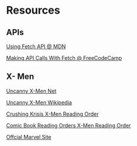# Resources

## APIs
[Using Fetch API @ MDN](https://developer.mozilla.org/en-US/docs/Web/API/Fetch_API/Using_Fetch)

[Making API Calls With Fetch @ FreeCodeCamp](https://www.freecodecamp.org/news/how-to-make-api-calls-with-fetch/)

## X- Men
[Uncanny X-Men Net](https://uncannyxmen.net/)

[Uncanny X-Men Wikipedia](https://x-men.fandom.com/wiki/Uncanny_X-Men)

[Crushing Krisis X-Men Reading Order](https://www.crushingkrisis.com/crushing-comics-guide-collecting-marvel-comic-books/x-men-reading-order-guide/)

[Comic Book Reading Orders X-Men Reading Order](https://comicbookreadingorders.com/marvel/characters/x-men-reading-order/)

[Offcial Marvel Site](https://www.marvel.com/)